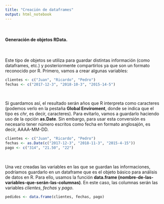 ```yaml
---
title: "Creación de dataframes"
output: html_notebook
---
```

\

#### Generación de objetos RData.
\

Este tipo de objetos se utiliza para guardar distintas información (como dataframes, etc.) y posteriormente compartirlos ya que son un formato reconocido por R. Primero, vamos a crear algunas variables:

```r
clientes <- c("Juan", "Ricardo", "Pedro")
fechas <- c("2017-12-3", "2018-10-3", "2015-14-5")
```
\

Si guardamos así, el resultado serán años que R interpreta como caracteres (podemos verlo en la pestaña **Global Enviroment**, donde se indica que el tipo es _chr_, es decir, caracteres). Para evitarlo, vamos a guardarlo haciendo uso de la opción **as.Date**. Sin embargo, para usar esta conversión es necesario tener número escritos como fecha en formato anglosajón, es decir, AAAA-MM-DD.

```r
clientes <- c("Juan", "Ricardo", "Pedro")
fechas <- as.Date(c("2017-12-3", "2018-11-3", "2015-4-15"))
pago <- c("314", "21.50", "22")
```
\

Una vez creadas las variables en las que se guardan las informaciones, podríamos guardarlo en un dataframe que es el objeto básico para análisis de datos en R. Para ello, usamos la función **data.frame (nombre-de-las-variables-que-serán-las-columnas)**. En este caso, las columnas serán las variables _clientes_, _fechas_ y _pago_.

```r
pedidos <- data.frame(clientes, fechas, pago)
```















